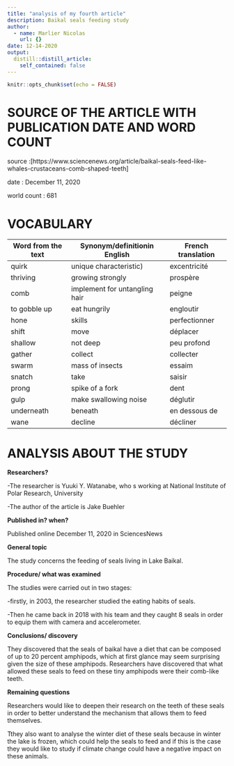 ```yaml
---
title: "analysis of my fourth article"
description: Baikal seals feeding study
author:
  - name: Marlier Nicolas 
    url: {}
date: 12-14-2020
output:
  distill::distill_article:
    self_contained: false
---
```


```r
knitr::opts_chunk$set(echo = FALSE)
```

# SOURCE OF THE ARTICLE WITH PUBLICATION DATE AND WORD COUNT

source :[https://www.sciencenews.org/article/baikal-seals-feed-like-whales-crustaceans-comb-shaped-teeth]

date : December 11, 2020

world count : 681


# VOCABULARY

| Word from the text |  Synonym/definitionin English | French translation |
| ------------------ | ----------------------------- | ------------------ |
| quirk              | unique characteristic)        | excentricité       |
| thriving           | growing strongly              | prospère           |
| comb               | implement for untangling hair | peigne             |
| to gobble up       | eat hungrily                  | engloutir          |
| hone               | skills                        | perfectionner      |
| shift              | move                          | déplacer           |
| shallow            | not deep                      | peu profond        |
| gather             | collect                       | collecter          |
| swarm              | mass of insects               | essaim             |
| snatch             | take                          | saisir             |
| prong              | spike of a fork               | dent               |
| gulp               | make swallowing noise         | déglutir           |
| underneath         | beneath                       | en dessous de      |
| wane               | decline                       | décliner           |



# ANALYSIS ABOUT THE STUDY

**Researchers?**

-The researcher is  Yuuki Y. Watanabe, who s working at National Institute of Polar Research, University

-The author of the article is Jake Buehler

**Published in? when?** 

Published online December 11, 2020 in SciencesNews

**General topic**

The study concerns the feeding of seals living in Lake Baikal.

**Procedure/ what was examined**

The studies were carried out in two stages:

-firstly, in 2003, the researcher studied the eating habits of seals.

-Then he came back in 2018 with his team and they caught 8 seals in order to equip them with camera and accelerometer.


**Conclusions/ discovery**

They discovered that the seals of baikal have a diet that can be composed of up to 20 percent amphipods, which at first glance may seem surprising given the size of these amphipods. Researchers have discovered that what allowed these seals to feed on these tiny amphipods were their comb-like teeth.

**Remaining questions**

Researchers would like to deepen their research on the teeth of these seals in order to better understand the mechanism that allows them to feed themselves. 

Tthey also want to analyse the winter diet of these seals because in winter the lake is frozen, which could help the seals to feed and if this is the case they would like to study if climate change could have a negative impact on these animals.










